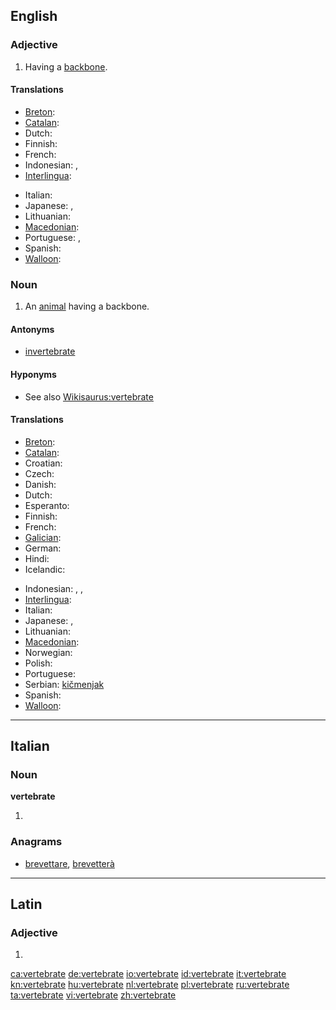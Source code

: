 ==English==

===Adjective===
{{en-adj|-}}

# Having a [[backbone]].

====Translations====
{{trans-top|having a backbone}}
* [[Breton]]: {{t|br|mellkeinek|xs=Breton}}
* [[Catalan]]: {{t|ca|vertebrat}}
* Dutch: {{t-|nl|gewerveld}}
* Finnish: {{t-|fi|selkärankainen}}
* French: {{t+|fr|vertébré}}
* Indonesian: {{t|id|bertulang belakang|xs=Indonesian}}, {{t-|id|vertebrata|xs=Indonesian}}
* [[Interlingua]]: {{t-|ia|vertebrate|xs=Interlingua}}
{{trans-mid}}
* Italian: {{t+|it|vertebrato}}
* Japanese: {{t|ja|脊椎|tr=sekitsui}}, {{t|ja|せきつい|tr=sekitsui}}
* Lithuanian: {{t+|lt|stuburinis|m|xs=Lithuanian}}
* [[Macedonian]]: {{t|mk|’рбетнички|m|tr='rbétnički}}
* Portuguese: {{t+|pt|vertebrado|m}}, {{t-|pt|vertebrada|f}}
* Spanish: {{t+|es|vertebrado}}
* [[Walloon]]: {{t|wa|cronzoxhî|xs=Walloon}}
{{trans-bottom}}

===Noun===
{{en-noun}}

# An [[animal]] having a backbone.

====Antonyms====
* [[invertebrate]]

====Hyponyms====
* See also [[Wikisaurus:vertebrate]]

====Translations====
{{trans-top|an animal having a backbone}}
* [[Breton]]: {{t|br|mellkeineg|m|xs=Breton}}
* [[Catalan]]: {{t|ca|vertebrat}}
* Croatian: {{t-|hr|kralješnjak|m|alt=králješnjak}}
* Czech: {{t-|cs|obratlovec|m}}
* Danish: {{t-|da|hvirveldyr|n}}
* Dutch: {{t-|nl|gewervelde}}
* Esperanto: {{t-|eo|vertebrulo|xs=Esperanto}}
* Finnish: {{t-|fi|selkärankainen}}
* French: {{t+|fr|vertébré|m}}
* [[Galician]]: {{t-|gl|vertebrado|m|xs=Galician}}
* German: {{t+|de|Wirbeltier|n}}
* Hindi: {{t|hi|कशेरुकी जीव|xs=Hindi}}
* Icelandic: {{t|is|hryggleysingjar}}
{{trans-mid}}
* Indonesian: {{t-|id|vertebrata|xs=Indonesian}}, {{t|id|hewan vertebrata|xs=Indonesian}}, {{t|id|hewan bertulang belakang|xs=Indonesian}}
* [[Interlingua]]: {{t-|ia|vertebrato|xs=Interlingua}}
* Italian: {{t+|it|vertebrato}}
* Japanese: {{t-|ja|脊椎動物|tr=sekitsui-dōbutsu}}, {{t|ja|せきついどうぶつ|tr=sekitsui-dōbutsu}}
* Lithuanian: {{t+|lt|stuburinis|m|xs=Lithuanian}}
* [[Macedonian]]: {{t|mk|’рбетник|m|tr='rbetnik}}
* Norwegian: {{t|nn|virveldyr|xs=Norwegian Nynorsk}}
* Polish: {{t+|pl|kręgowiec|m}}
* Portuguese: {{t+|pt|vertebrado|m}}
* Serbian: [[kičmenjak]] {{m}}
* Spanish: {{t+|es|vertebrado}}
* [[Walloon]]: {{t|wa|cronzoxhî|xs=Walloon}}
{{trans-bottom}}

----

==Italian==

===Noun===
'''vertebrate''' {{f}}

# {{plural of|[[vertebrato]]|lang=Italian}}

===Anagrams===
* [[brevettare#Italian|brevettare]], [[brevetterà#Italian|brevetterà]]

----

==Latin==

===Adjective===
{{la-adj-form|vertebrāte}}

# {{inflection of|vertebratus|vertebrātus|voc|m|s|lang=la}}

[[ca:vertebrate]]
[[de:vertebrate]]
[[io:vertebrate]]
[[id:vertebrate]]
[[it:vertebrate]]
[[kn:vertebrate]]
[[hu:vertebrate]]
[[nl:vertebrate]]
[[pl:vertebrate]]
[[ru:vertebrate]]
[[ta:vertebrate]]
[[vi:vertebrate]]
[[zh:vertebrate]]